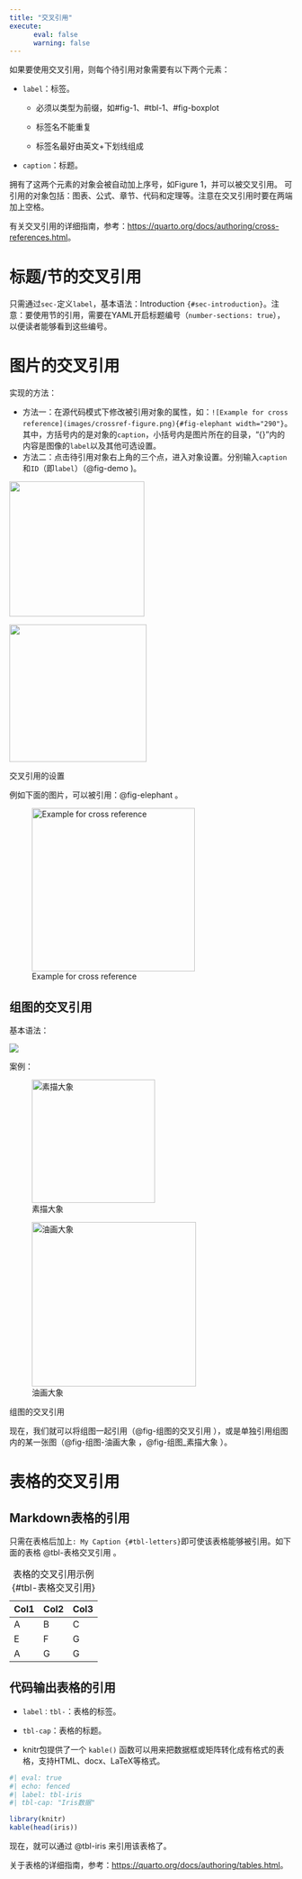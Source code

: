 ```yaml
---
title: "交叉引用"
execute:
      eval: false
      warning: false
---
```


如果要使用交叉引用，则每个待引用对象需要有以下两个元素：

-   `label`：标签。

    ::: callout-caution
    -   必须以类型为前缀，如#fig-1、#tbl-1、#fig-boxplot

    -   标签名不能重复

    -   标签名最好由英文+下划线组成
    :::

-   `caption`：标题。

拥有了这两个元素的对象会被自动加上序号，如Figure 1，并可以被交叉引用。 可引用的对象包括：图表、公式、章节、代码和定理等。注意在交叉引用时要在两端加上空格。

::: callout-tip
有关交叉引用的详细指南，参考：<https://quarto.org/docs/authoring/cross-references.html>。
:::

# 标题/节的交叉引用

只需通过`sec-`定义`label`，基本语法：Introduction `{#sec-introduction}`。注意：要使用节的引用，需要在YAML开启标题编号（`number-sections: true`），以便读者能够看到这些编号。

# 图片的交叉引用 {#sec-Cross_referencing_of_figs}

实现的方法：

-   方法一：在源代码模式下修改被引用对象的属性，如：`![Example for cross reference](images/crossref-figure.png){#fig-elephant width="290"}`。其中，方括号内的是对象的`caption`，小括号内是图片所在的目录，"{}"内的内容是图像的`label`以及其他可选设置。
-   方法二：点击待引用对象右上角的三个点，进入对象设置。分别输入`caption`和`ID`（即`label`）（@fig-demo )。

::: {#fig-demo layout-ncol="2"}
![](images/screenshot_2023-11-09%2009.39.02.png){width="240"}

![](images/screenshot_2023-11-09%2009.39.13-01.png){width="244"}

交叉引用的设置
:::

例如下面的图片，可以被引用：@fig-elephant 。

![Example for cross reference](images/crossref-figure.png){#fig-elephant width="290"}

## 组图的交叉引用

基本语法：

![](images/screenshot_2023-11-09%2015.13.14.png)

案例：

::: {#fig-组图的交叉引用 layout-ncol="2"}
![素描大象](images/crossref-figure.png){#fig-组图_素描大象 width="219"}

![油画大象](images/screenshot_2023-11-09%2015.02.31.png){#fig-组图-油画大象 width="292"}

组图的交叉引用
:::

现在，我们就可以将组图一起引用（@fig-组图的交叉引用 ），或是单独引用组图内的某一张图（@fig-组图-油画大象 ，@fig-组图_素描大象 ）。

# 表格的交叉引用

## Markdown表格的引用

只需在表格后加上`: My Caption {#tbl-letters}`即可使该表格能够被引用。如下面的表格 @tbl-表格交叉引用 。

| Col1 | Col2 | Col3 |
|------|------|------|
| A    | B    | C    |
| E    | F    | G    |
| A    | G    | G    |

: 表格的交叉引用示例 {#tbl-表格交叉引用}

## 代码输出表格的引用

-   `label：tbl-`：表格的标签。

-   `tbl-cap`：表格的标题。

-   knitr包提供了一个 `kable()` 函数可以用来把数据框或矩阵转化成有格式的表格，支持HTML、docx、LaTeX等格式。

```r
#| eval: true
#| echo: fenced
#| label: tbl-iris
#| tbl-cap: "Iris数据"

library(knitr)
kable(head(iris))
```

现在，就可以通过 @tbl-iris 来引用该表格了。

::: callout-note
关于表格的详细指南，参考：<https://quarto.org/docs/authoring/tables.html>。
:::
